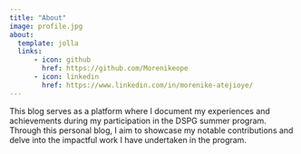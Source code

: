 ```yaml
---
title: "About"
image: profile.jpg
about:
  template: jolla
  links:
      - icon: github
        href: https://github.com/Morenikeope
      - icon: linkedin
        href: https://www.linkedin.com/in/morenike-atejioye/
---
```


This blog serves as a platform where I document my experiences and achievements during my participation in the DSPG summer program. Through this personal blog, I aim to showcase my notable contributions and delve into the impactful work I have undertaken in the program.
